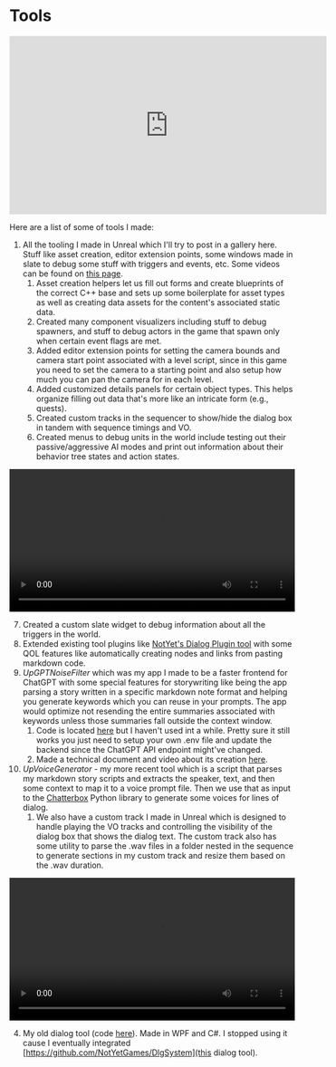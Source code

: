 
<main class="m-2">

<div class="m-2 mdx-content">

# Tools

<iframe
  width="560"
  height="315"
  src="https://www.youtube.com/embed/-jNzbmpEU8A?si=CIAtMFSpXQMimYEY"
  title="YouTube video player"
  frameborder="0"
  allow="accelerometer; autoplay; clipboard-write; encrypted-media; gyroscope; picture-in-picture; web-share"
  referrerpolicy="strict-origin-when-cross-origin"
  allowfullscreen
></iframe>

Here are a list of some of tools I made:

1. All the tooling I made in Unreal which I'll try to post in a gallery here. Stuff like asset creation, editor extension points, some windows made in slate to debug some stuff with triggers and events, etc. Some videos can be found on <A href="../Technical Docs/uimanagement">this page</A>.
   1. Asset creation helpers let us fill out forms and create blueprints of the correct C++ base and sets up some boilerplate for asset types as well as creating data assets for the content's associated static data.
   2. Created many component visualizers including stuff to debug spawners, and stuff to debug actors in the game that spawn only when certain event flags are met.
   3. Added editor extension points for setting the camera bounds and camera start point associated with a level script, since in this game you need to set the camera to a starting point and also setup how much you can pan the camera for in each level.
   4. Added customized details panels for certain object types. This helps organize filling out data that's more like an intricate form (e.g., quests).
   5. Created custom tracks in the sequencer to show/hide the dialog box in tandem with sequence timings and VO.
   6. Created menus to debug units in the world include testing out their passive/aggressive AI modes and print out information about their behavior tree states and action states.

<video width="100%" controls>
  <source src="SpawnerAndUnitInWorldDebugger.mp4" type="video/mp4" />
  Your browser does not support the video tag.
</video>

   7. Created a custom slate widget to debug information about all the triggers in the world.
   8. Extended existing tool plugins like [NotYet's Dialog Plugin tool](https://github.com/NotYetGames/DlgSystem) with some QOL features like automatically creating nodes and links from pasting markdown code. 
2. *UpGPTNoiseFilter* which was my app I made to be a faster frontend for ChatGPT with some special features for storywriting like being the app parsing a story written in a specific markdown note format and helping you generate keywords which you can reuse in your prompts. The app would optimize not resending the entire summaries associated with keywords unless those summaries fall outside the context window.
   1. Code is located [here](https://gitlab.com/uperception/upgpt-noise-filter) but I haven't used int a while. Pretty sure it still works you just need to setup your own .env file and update the backend since the ChatGPT API endpoint might've changed.
   2. Made a technical document and video about its creation <A href="/Technical Docs/upgptnoisefilter">here</A>.
3. *UpVoiceGenerator* - my more recent tool which is a script that parses my markdown story scripts and extracts the speaker, text, and then some context to map it to a voice prompt file. Then we use that as input to the [Chatterbox](https://github.com/resemble-ai/chatterbox) Python library to generate some voices for lines of dialog.  
   1. We also have a custom track I made in Unreal which is designed to handle playing the VO tracks and controlling the visibility of the dialog box that shows the dialog text. The custom track also has some utility to parse the .wav files in a folder nested in the sequence to generate sections in my custom track and resize them based on the .wav duration.

<video width="100%" controls>
  <source src="CutscenePipelineExample.mp4" type="video/mp4" />
  Your browser does not support the video tag.
</video>

4. My old dialog tool (code [here](https://github.com/cyphina/DialogTool)). Made in WPF and C#. I stopped using it cause I eventually integrated [https://github.com/NotYetGames/DlgSystem](this dialog tool).

</div>
</main>
